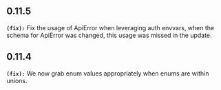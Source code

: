 ## 0.11.5
**`(fix):`** Fix the usage of ApiError when leveraging auth envvars, when the schema for ApiError was changed, this usage was missed in the update.

## 0.11.4
**`(fix):`** We now grab enum values appropriately when enums are within unions.

